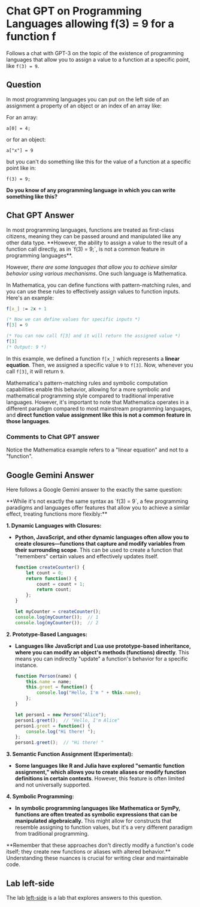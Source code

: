 
# Chat GPT on Programming Languages allowing f(3) = 9  for a function f

Follows a chat with GPT-3 on the topic of the existence of programming languages that allow you to assign a value to a function at a specific point, like `f(3) = 9`.


## Question

In most programming languages you can put on the left side of an assignment a property of an object or an index of an array like:

For an array:
```
a[0] = 4;
```
or  for an object:

```
a["x"] = 9 
```

but you can't do something like this for the value of a function at a specific point like in:

```
f(3) = 9;
```

**Do you know of any programming language in which you can write something like this?**

## Chat GPT Answer

<Callout type="info">
In most programming languages, functions are treated as first-class citizens, meaning they can be passed around and manipulated like any other data type. **However, the ability to assign a value to the result of a function call directly, as in `f(3) = 9;`, is not a common feature in programming languages**.

However, *there are some languages that allow you to achieve similar behavior using various mechanisms*. One such language is Mathematica.

In Mathematica, you can define functions with pattern-matching rules, and you can use these rules to effectively assign values to function inputs. Here's an example:

```mathematica
f[x_] := 2x + 1

(* Now we can define values for specific inputs *)
f[3] = 9

(* You can now call f[3] and it will return the assigned value *)
f[3]
(* Output: 9 *)
```

In this example, we defined a function `f[x_]` which represents a **linear equation**. Then, we assigned a specific value `9` to `f[3]`. Now, whenever you call `f[3]`, it will return `9`.

Mathematica's pattern-matching rules and symbolic computation capabilities enable this behavior, allowing for a more symbolic and mathematical programming style compared to traditional imperative languages. However, it's important to note that Mathematica operates in a different paradigm compared to most mainstream programming languages, and **direct function value assignment like this is not a common feature in those languages**.
</Callout>

### Comments to Chat GPT answer

Notice the Mathematica example refers to a "linear equation" and not to a "function". 

## Google Gemini Answer

Here follows a Google Gemini answer to the exactly the same question:

<Callout type="info">
 **While it's not exactly the same syntax as `f(3) = 9`, a few programming paradigms and languages offer features that allow you to achieve a similar effect, treating functions more flexibly:**

**1. Dynamic Languages with Closures:**

- **Python, JavaScript, and other dynamic languages often allow you to create closures—functions that capture and modify variables from their surrounding scope**. This can be used to create a function that "remembers" certain values and effectively updates itself.

   ```javascript
   function createCounter() {
       let count = 0;
       return function() {
           count = count + 1;
           return count;
       };
   }

   let myCounter = createCounter();
   console.log(myCounter());  // 1
   console.log(myCounter());  // 2
   ```

**2. Prototype-Based Languages:**

- **Languages like JavaScript and Lua use prototype-based inheritance, where you can modify an object's methods (functions) directly**. This means you can indirectly "update" a function's behavior for a specific instance.

   ```javascript
   function Person(name) {
       this.name = name;
       this.greet = function() {
           console.log("Hello, I'm " + this.name);
       };
   }

   let person1 = new Person("Alice");
   person1.greet();  // "Hello, I'm Alice"
   person1.greet = function() {
       console.log("Hi there! ");
   };
   person1.greet();  // "Hi there! "
   ```

**3. Semantic Function Assignment (Experimental):**

- **Some languages like R and Julia have explored "semantic function assignment," which allows you to create aliases or modify function definitions in certain contexts**. However, this feature is often limited and not universally supported.

**4. Symbolic Programming:**

- **In symbolic programming languages like Mathematica or SymPy, functions are often treated as symbolic expressions that can be manipulated algebraically.** This might allow for constructs that resemble assigning to function values, but it's a very different paradigm from traditional programming.

</Callout>

<Callout type="warning">
**Remember that these approaches don't directly modify a function's code itself; they create new functions or aliases with altered behavior.** Understanding these nuances is crucial for writing clear and maintainable code.
</Callout>

## Lab left-side

The lab [left-side](/labs/left-side) is a lab that explores answers to this question.
